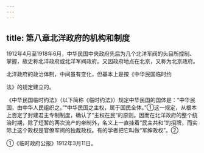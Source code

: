 ```yaml
---
---
---
```

title: 第八章北洋政府的机构和制度
---



1912年4月至1918年6月，中华民国中央政府先后为几个北洋军阀的头目所控制、掌握，故史称北洋政府或北洋军阀政府。又因政府地点在北京，又称为北京政府。

北洋政府的政治体制，中间虽有变化，但基本上是按《中华民国临时约

法》的规定建立的。

《中华民国临时约法》（以下简称《临时约法》）规定中华民国的国体是：“中华民国，由中华人民组织之。”“中华民国之主权，属于国民全体。”①这一规定，从根本上否定了封建君主专制制度，确认了“主权在民”的原则。因而在北洋政府的整个统治时期，除了短暂的两次流产的帝制外，名义上一直挂着“民主共和”的招牌，而实际上这个政权是官僚军阀的独裁政权。有的学者把它叫做“军绅政权”。②

①《临时政府公报》1912年3月11日。
